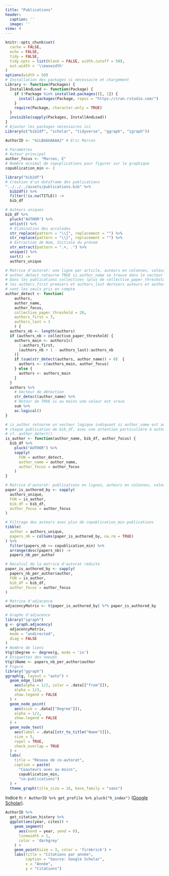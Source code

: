 ```yaml
---
title: "Publications"
header:
  caption: ''
  image: ''
view: 4
---
```


```r
knitr::opts_chunk$set(
  cache = FALSE, 
  echo = FALSE, 
  tidy = FALSE, 
  tidy.opts = list(blank = FALSE, width.cutoff = 50), 
  out.width = '\\maxwidth'
)
options(width = 50)
# Installation des packages si nécessaire et chargement
Library <- function(Packages) {
  InstallAndLoad <- function(Package) {
    if (!Package %in% installed.packages()[, 1]) {
      install.packages(Package, repos = "https://cran.rstudio.com/")
    }
    require(Package, character.only = TRUE)
  }
  invisible(sapply(Packages, InstallAndLoad))
}
# Ajouter les packages nécessaires ici
Library(c("bib2df", "scholar", "tidyverse", "ggraph", "igraph"))
```


```r
AuthorID <- "4iLBmbUAAAAJ" # Eric Marcon
```


```r
# Paramètres
# Auteur principal
author_focus <- "Marcon, E"
# Nombre minimal de copuplications pour figurer sur le graphique
copublication_min <- 2

library("bib2df")
# Création d'un dataframe des publications
"../../../assets/publications.bib" %>%
  bib2df() %>%
  filter(!is.na(TITLE)) ->
  bib_df

# Auteurs uniques
bib_df %>%
  pluck("AUTHOR") %>%
  unlist() %>%
  # Elimination des accolades
  str_replace(pattern = "\\{", replacement = "") %>%
  str_replace(pattern = "\\}", replacement = "") %>%
  # Extraction de Nom, Initiale du prénom
  str_extract(pattern = ".+, .") %>%
  unique() %>%
  sort() ->
  authors_unique

# Matrice d'autorat: une ligne par article, auteurs en colonnes, valeurs logiques
# author_detect retourne TRUE si author_name se trouve dans le vecteur authors
# Dans les publications collectives (plus de collective_paper_threshold auteurs),
# les authors_first premiers et authors_last derniers auteurs et author_focus
# sont les seuls pris en compte
author_detect <- function(
    authors,
    author_name,
    author_focus,
    collective_paper_threshold = 20,
    authors_first = 3,
    authors_last = 1
    ) {
  authors_nb <- length(authors)
  if (authors_nb > collective_paper_threshold) {
    authors_main <- authors[c(
      1:authors_first,
      (authors_nb + 1 - authors_last):authors_nb
    )]
    if (sum(str_detect(authors, author_name)) > 0)  {
      authors <- c(authors_main, author_focus)
    } else {
      authors <- authors_main
    }
  }
  authors %>% 
    # Vecteur de détection
    str_detect(author_name) %>% 
    # Retour de TRUE si au moins une valeur est vraie
    sum %>% 
    as.logical()
}

# is_author retourne un vecteur logique indiquant si author_name est auteur de 
# chaque publication de bib_df, avec une attention particulière à author_focus
# cf. author_detect()
is_author <- function(author_name, bib_df, author_focus) {
  bib_df %>%
    pluck("AUTHOR") %>%
    sapply(
      FUN = author_detect, 
      author_name = author_name, 
      author_focus = author_focus
    )
}

# Matrice d'autorat: publications en lignes, auteurs en colonnes, valeurs logiques
paper_is_authored_by <- sapply(
  authors_unique,
  FUN = is_author,
  bib_df = bib_df,
  author_focus = author_focus
)

# Filtrage des auteurs avec plus de copublication_min publications
tibble(
  author = authors_unique, 
  papers_nb = colSums(paper_is_authored_by, na.rm = TRUE)
) %>%
  filter(papers_nb >= copublication_min) %>%
  arrange(desc(papers_nb)) ->
  papers_nb_per_author

# Recalcul de la matrice d'autorat réduite
paper_is_authored_by <- sapply(
  papers_nb_per_author$author, 
  FUN = is_author,
  bib_df = bib_df,
  author_focus = author_focus
)

# Matrice d'adjacence
adjacencyMatrix <- t(paper_is_authored_by) %*% paper_is_authored_by

# Graphe d'adjacence
library("igraph")
g <- graph.adjacency(
  adjacencyMatrix, 
  mode = "undirected", 
  diag = FALSE
)
# Nombre de liens
V(g)$Degree <- degree(g, mode = 'in') 
# Etiquettes des noeuds
V(g)$Name <- papers_nb_per_author$author 
# Figure
library("ggraph")
ggraph(g, layout = "auto") +
  geom_edge_link(
    aes(alpha = 1/2, color = .data[["from"]]),
    alpha = 1/3, 
    show.legend = FALSE
  ) +
  geom_node_point(
    aes(size = .data[["Degree"]]),
    alpha = 1/2, 
    show.legend = FALSE
  ) +
  geom_node_text(
    aes(label = .data[[str_to_title("Name")]]),
    size = 5, 
    repel = TRUE, 
    check_overlap = TRUE
  ) +
  labs(
    title = "Réseau de co-autorat",
    caption = paste(
      "Coauteurs avec au moins", 
      copublication_min, 
      "co-publications")
  ) +
  theme_graph(title_size = 16, base_family = "sans")
```

Indice h: `r AuthorID %>% get_profile %>% pluck("h_index")` ([Google Scholar](`r paste0("https://scholar.google.com/citations?user=", AuthorID)`)).

```r
AuthorID %>% 
  get_citation_history %>% 
  ggplot(aes(year, cites)) +
    geom_segment(
      aes(xend = year, yend = 0), 
      linewidth = 1, 
      color = 'darkgrey'
    ) +
    geom_point(size = 3, color = 'firebrick') +
    labs(title = "Citations par année", 
         caption = "Source: Google Scholar",
         x = "Année",
         y = "Citations")
```
